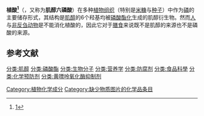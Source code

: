 {{redirect2|IP6|互联网协议|IPv6}}{{distinguish|植烷酸}}
{{求翻译|en}}
{{chembox
| verifiedrevid = 444053208
|   ImageFile = Phytic_acid.svg
|   ImageName =
|   IUPACName = (1''r'',2''R'',3''S'',4''s'',5''R'',6''S'')-cyclohexane-1,2,3,4,5,6-hexayl hexakis[dihydrogen (phosphate)]
| Section1 = {{Chembox Identifiers
|   UNII_Ref = {{fdacite|correct|FDA}}
| UNII = 7IGF0S7R8I
| InChI = 1/C6H18O24P6/c7-31(8,9)25-1-2(26-32(10,11)12)4(28-34(16,17)18)6(30-36(22,23)24)5(29-35(19,20)21)3(1)27-33(13,14)15/h1-6H,(H2,7,8,9)(H2,10,11,12)(H2,13,14,15)(H2,16,17,18)(H2,19,20,21)(H2,22,23,24)/t1-,2-,3-,4+,5-,6-
| InChIKey = IMQLKJBTEOYOSI-GPIVLXJGBP
| StdInChI_Ref = {{stdinchicite|correct|chemspider}}
| StdInChI = 1S/C6H18O24P6/c7-31(8,9)25-1-2(26-32(10,11)12)4(28-34(16,17)18)6(30-36(22,23)24)5(29-35(19,20)21)3(1)27-33(13,14)15/h1-6H,(H2,7,8,9)(H2,10,11,12)(H2,13,14,15)(H2,16,17,18)(H2,19,20,21)(H2,22,23,24)/t1-,2-,3-,4+,5-,6-
| StdInChIKey_Ref = {{stdinchicite|correct|chemspider}}
| StdInChIKey = IMQLKJBTEOYOSI-GPIVLXJGSA-N
| CASNo_Ref = {{cascite|correct|CAS}}
| CASNo = 83-86-3
| ChemSpiderID_Ref = {{chemspidercite|correct|chemspider}}
| ChemSpiderID=16735966 
|   ChEBI_Ref = {{ebicite|correct|EBI}}
| ChEBI = 17401
| SMILES = [C@@H]1([C@@H]([C@@H]([C@@H]([C@H]([C@@H]1OP(=O)(O)O)OP(=O)(O)O)OP(=O)(O)O)OP(=O)(O)O)OP(=O)(O)O)OP(=O)(O)O
|   PubChem = 890
  }}
| Section2 = {{Chembox Properties
|   C = 6 | H = 18  | O = 24 | P = 6
|   Density =
|   MeltingPt =
|   BoilingPt =
  }}
}}
'''植酸<ref>[http://www.term.gov.cn/pages/homepage/result2.jsp?id=333803&subid=10001798&subject=%E8%84%82%E8%B4%A8&subsys=%E7%94%9F%E7%89%A9%E5%8C%96%E5%AD%A6%E4%B8%8E%E5%88%86%E5%AD%90%E7%94%9F%E7%89%A9%E5%AD%A6]{{dead link|date=2018年3月 |bot=InternetArchiveBot |fix-attempted=yes }}</ref>'''（{{lang-en|Phytic acid}}，又称为'''肌醇六磷酸'''）在多种[[植物|植物]][[组织_(生物学)|组织]]（特别是[[米糠|米糠]]与[[种子|种子]]）中作为[[磷|磷]]的主要储存形式，其结构是[[肌醇|肌醇]]的6个羟基均被[[磷酸|磷酸]][[酯化|酯化]]生成的肌醇衍生物。然而[[人类|人]]与[[非反刍动物|非反刍动物]]是不能消化植酸的，因此它对于[[膳食|膳食]]来说既不是肌醇的来源也不是磷酸的来源。

==参考文献==
{{reflist}}

{{Authority control}}
{{Biochem-stub}}

[[分类:肌醇|分类:肌醇]]
[[分类:磷酸酯|分类:磷酸酯]]
[[分类:生物分子|分类:生物分子]]
[[分类:营养学|分类:营养学]]
[[分类:防腐剂|分类:防腐剂]]
[[分类:食品科學|分类:食品科學]]
[[分类:化学预防剂|分类:化学预防剂]]
[[分类:黄嘌呤氧化酶抑制剂|分类:黄嘌呤氧化酶抑制剂]]
[[Category:植物化学成分|Category:植物化学成分]]
[[Category:缺少物质图片的化学品条目|Category:缺少物质图片的化学品条目]]